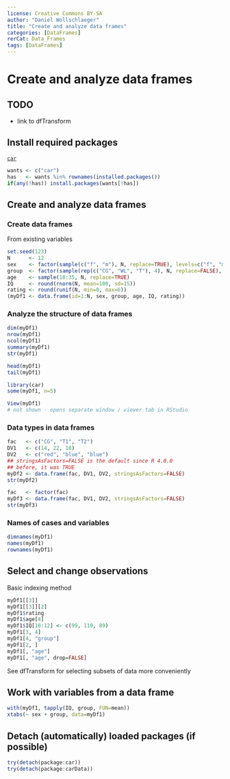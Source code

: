 ---
license: Creative Commons BY-SA
author: "Daniel Wollschlaeger"
title: "Create and analyze data frames"
categories: [DataFrames]
rerCat: Data_Frames
tags: [DataFrames]
---

Create and analyze data frames
=========================

TODO
-------------------------

 - link to dfTransform

 Install required packages
-------------------------

[`car`](https://cran.r-project.org/package=car)

```{r}
wants <- c("car")
has   <- wants %in% rownames(installed.packages())
if(any(!has)) install.packages(wants[!has])
```

Create and analyze data frames
-------------------------

### Create data frames

From existing variables

```{r}
set.seed(123)
N      <- 12
sex    <- factor(sample(c("f", "m"), N, replace=TRUE), levels=c("f", "m"))
group  <- factor(sample(rep(c("CG", "WL", "T"), 4), N, replace=FALSE), levels=c("CG", "WL", "T"))
age    <- sample(18:35, N, replace=TRUE)
IQ     <- round(rnorm(N, mean=100, sd=15))
rating <- round(runif(N, min=0, max=6))
(myDf1 <- data.frame(id=1:N, sex, group, age, IQ, rating))
```

### Analyze the structure of data frames

```{r}
dim(myDf1)
nrow(myDf1)
ncol(myDf1)
summary(myDf1)
str(myDf1)
```

```{r}
head(myDf1)
tail(myDf1)
```

```{r}
library(car)
some(myDf1, n=5)
```

```{r eval=FALSE}
View(myDf1)
# not shown - opens separate window / viewer tab in RStudio
```

### Data types in data frames

```{r}
fac   <- c("CG", "T1", "T2")
DV1   <- c(14, 22, 18)
DV2   <- c("red", "blue", "blue")
## stringsAsFactors=FALSE is the default since R 4.0.0
## before, it was TRUE
myDf2 <- data.frame(fac, DV1, DV2, stringsAsFactors=FALSE)
str(myDf2)
```

```{r}
fac   <- factor(fac)
myDf3 <- data.frame(fac, DV1, DV2, stringsAsFactors=FALSE)
str(myDf3)
```

### Names of cases and variables

```{r}
dimnames(myDf1)
names(myDf1)
rownames(myDf1)
```

Select and change observations
-------------------------

Basic indexing method

```{r}
myDf1[[3]]
myDf1[[3]][2]
myDf1$rating
myDf1$age[4]
myDf1$IQ[10:12] <- c(99, 110, 89)
myDf1[3, 4]
myDf1[4, "group"]
myDf1[2, ]
myDf1[, "age"]
myDf1[, "age", drop=FALSE]
```

See dfTransform for selecting subsets of data more conveniently

Work with variables from a data frame
-------------------------

```{r}
with(myDf1, tapply(IQ, group, FUN=mean))
xtabs(~ sex + group, data=myDf1)
```

Detach (automatically) loaded packages (if possible)
-------------------------

```{r}
try(detach(package:car))
try(detach(package:carData))
```
